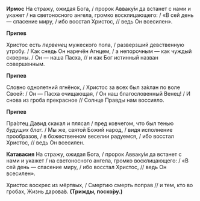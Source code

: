 **Ирмос** На стражу, ожидая Бога, / пророк Авваку́м да встанет с нами и укажет / на светоносного ангела, громко восклицающего: / «В сей день — спасение миру, / ибо восстал Христос, // ведь Он всесилен».

**Припев**

Христос есть *первенец* мужеского пола, / разверзший девственную утробу. / Как снедь Он наречён Агнцем, / а непорочным — как чуждый скверны. / Он — наша Пасха, // и как Бог истинный назван совершенным.

**Припев**

Словно однолетний ягнёнок, / Христос за всех был за́клан по воле Своей: / Он — Пасха очищающая, / Он наш благословенный Венец! / И снова из гроба прекрасное // Солнце Правды нам воссияло.

**Припев**

Пра́отец Давид скакал и плясал / пред ковчегом, что был тенью *будущих благ.* / Мы же, святой Божий народ, / видя исполнение прообразов, / в божественном веселии радуемся, / ибо восстал Христос, // ведь Он всесилен.

**Катавасия** На стражу, ожидая Бога, / пророк Авваку́м да встанет с нами и укажет / на светоносного ангела, громко восклицающего: / «В сей день — спасение миру, / ибо восстал Христос, // ведь Он всесилен».

Христос воскрес из мёртвых, / Смертию смерть поправ // и тем, кто во гробах, Жизнь дарова́в. **(Трижды, поско́ру.)**
